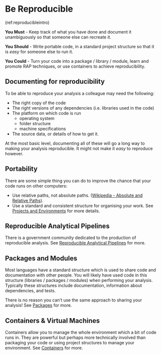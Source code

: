 # Be Reproducible {#reproducible}

(ref:reproducibleintro)

**You Must** - Keep track of what you have done and document it unambiguously so that someone else can recreate it.

**You Should** - Write portable code, in a standard project structure so that it is _easy_ for someone else to run it.

**You Could** - Turn your code into a package / library / module, learn and promote RAP techniques, or use containers to achieve reproducibility.

## Documenting for reproducibility
To be able to reproduce your analysis a colleague may need the following:

* The right copy of the code
* The right versions of any dependencies (i.e. libraries used in the code)
* The platform on which code is run
    * operating system
    * folder structure
    * machine specifications
* The source data, or details of how to get it.

At the most basic level, documenting all of these will go a long way to making your analysis reproducible.
It might not make it _easy_ to reproduce however.

## Portability
There are some simple thing you can do to improve the chance that your code runs on other computers:

* Use relative paths, not absolute paths. ([Wikipedia - Absolute and Relative Paths](https://en.wikipedia.org/wiki/Path_%28computing%29#Absolute_and_relative_paths)).
* Use a standard and consistent structure for organising your work. See [Projects and Environments](#projects) for more details.

## Reproducible Analytical Pipelines
There is a government community dedicated to the production of reproducible analysis.
See [Reproducible Analytical Pipelines](#rap) for more.

## Packages and Modules
Most languages have a standard structure which is used to share code and documentation with other people. You will likely have used code in this structure (libraries / packages / modules) when performing your analysis. Typically these structures include documentation, information about dependencies, and tests.

There is no reason you can't use the same approach to sharing your analysis! See [Packages](#packages) for more.

## Containers & Virtual Machines
Containers allow you to manage the whole environment which a bit of code runs in. They are powerful but perhaps more technically involved than packaging your code or using project structures to manage your environment. See [Containers](#containers) for more.
